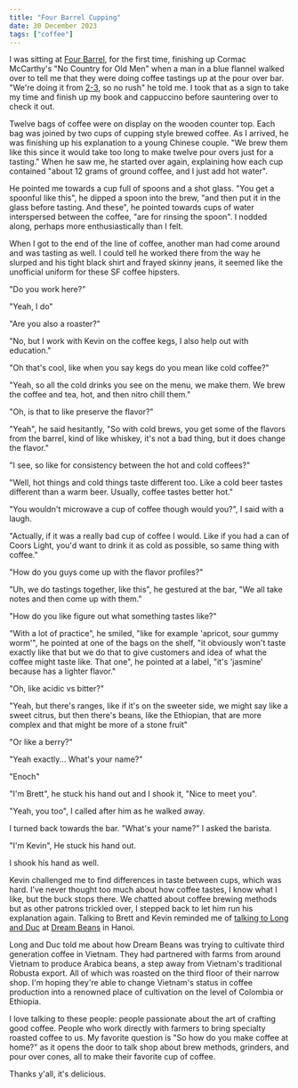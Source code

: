 ```yaml
---
title: "Four Barrel Cupping"
date: 30 December 2023
tags: ["coffee"]
---
```


I was sitting at [Four Barrel](https://www.fourbarrelcoffee.com/),
for the first time, finishing up Cormac McCarthy's "No Country for Old Men"
when a man in a blue flannel walked over to tell me that they were doing coffee tastings up at the pour over bar.
"We're doing it from [2-3](https://www.fourbarrelcoffee.com/products/public-coffee-tasting-8-12),
so no rush" he told me. I took that as a sign to take my time and finish up
my book and cappuccino before sauntering over to check it out.

Twelve bags of coffee were on display on the wooden counter top. Each
bag was joined by two cups of cupping style brewed coffee.
As I arrived, he was finishing up his explanation to a young Chinese couple.
"We brew them like this since it would take too long to make twelve pour overs just for a tasting."
When he saw me, he started over again, explaining how each cup contained
"about 12 grams of ground coffee, and I just add hot water".

He pointed me towards a cup full of spoons and a shot glass.
"You get a spoonful like this", he dipped a spoon into the brew, "and then put it in the glass
before tasting. And these", he pointed towards cups of water interspersed between the coffee, "are
for rinsing the spoon". I nodded along, perhaps more enthusiastically than I felt.

When I got to the end of the line of coffee, another man had come around and was
tasting as well. I could tell he worked there from the way he slurped and
his tight black shirt and frayed skinny jeans, it seemed like the unofficial uniform
for these SF coffee hipsters.

"Do you work here?"

"Yeah, I do"

"Are you also a roaster?"

"No, but I work with Kevin on the coffee kegs, I also help out with education."

"Oh that's cool, like when you say kegs do you mean like cold coffee?"

"Yeah, so all the cold drinks you see on the menu, we make them. We brew the coffee and tea, hot,
and then nitro chill them."

"Oh, is that to like preserve the flavor?"

"Yeah", he said hesitantly, "So with cold brews, you get some of the flavors
from the barrel, kind of like whiskey, it's not a bad thing, but it does change the flavor."

"I see, so like for consistency between the hot and cold coffees?"

"Well, hot things and cold things taste different too. Like a cold beer tastes different
than a warm beer. Usually, coffee tastes better hot."

"You wouldn't microwave a cup of coffee though would you?", I said with a laugh.

"Actually, if it was a really bad cup of coffee I would. Like if you had a can of
Coors Light, you'd want to drink it as cold as possible, so same thing with coffee."

"How do you guys come up with the flavor profiles?"

"Uh, we do tastings together, like this", he gestured at the bar, "We all take notes
and then come up with them."

"How do you like figure out what something tastes like?"

"With a lot of practice", he smiled, "like for example 'apricot, sour gummy worm'", he
pointed at one of the bags on the shelf, "it obviously won't taste exactly like that
but we do that to give customers and idea of what the coffee might taste like. That one",
he pointed at a label, "it's 'jasmine' because has a lighter flavor."

"Oh, like acidic vs bitter?"

"Yeah, but there's ranges, like if it's on the sweeter side, we might say like a
sweet citrus, but then there's beans, like the Ethiopian, that are more complex
and that might be more of a stone fruit"

"Or like a berry?"

"Yeah exactly... What's your name?"

"Enoch"

"I'm Brett", he stuck his hand out and I shook it, "Nice to meet you".

"Yeah, you too", I called after him as he walked away.

I turned back towards the bar. "What's your name?" I asked the barista.

"I'm Kevin", He stuck his hand out.

I shook his hand as well.

Kevin challenged me to find differences in taste between cups, which was hard.
I've never thought too much about how coffee tastes, I know what I like, but the
buck stops there. We chatted about coffee brewing methods but as other patrons trickled over,
I stepped back to let him run his explanation again.
Talking to Brett and Kevin reminded me of [talking to Long and Duc](/blog/2023/six-months-of-coffee/) at
[Dream Beans](https://www.instagram.com/dreambeansroastery/) in Hanoi.

Long and Duc told me about how Dream Beans was trying to cultivate third generation
coffee in Vietnam. They had partnered with farms from around Vietnam to produce
Arabica beans, a step away from Vietnam's traditional Robusta export.
All of which was roasted on the third floor of their narrow shop.
I'm hoping they're able to change Vietnam's status in coffee production into a
renowned place of cultivation on the level of Colombia or Ethiopia.

I love talking to these people: people passionate about the art of crafting good coffee.
People who work directly with farmers to bring specialty roasted coffee to us.
My favorite question is "So how do you make coffee at home?" as it opens the door
to talk shop about brew methods, grinders, and pour over cones, all to make their favorite cup of coffee.

Thanks y'all, it's delicious.
